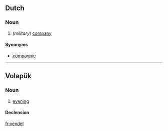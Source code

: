 ==Dutch==

===Noun===
{{nl-noun|vendels|pl2=vendelen|vendeltje}}

# {{obsolete|lang=nl}} (''military'') [[company]]

====Synonyms====
* [[compagnie]]

----

==Volapük==

===Noun===
{{vo-noun}}

# [[evening]]

====Declension====
{{vo-decl-noun}}

[[fr:vendel]]
